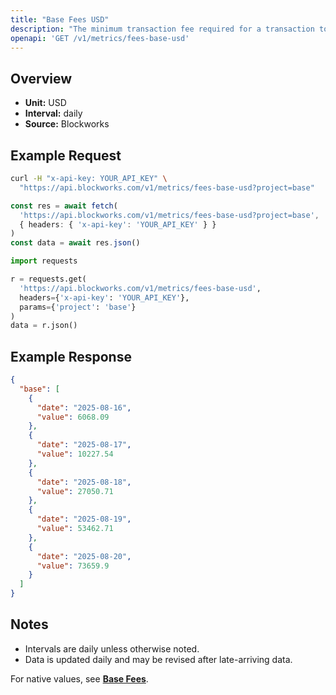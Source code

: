 ```yaml
---
title: "Base Fees USD"
description: "The minimum transaction fee required for a transaction to be included in a block"
openapi: 'GET /v1/metrics/fees-base-usd'
---
```


## Overview

- **Unit:** USD
- **Interval:** daily
- **Source:** Blockworks

## Example Request

<CodeGroup>

```bash cURL
curl -H "x-api-key: YOUR_API_KEY" \
  "https://api.blockworks.com/v1/metrics/fees-base-usd?project=base"
```

```typescript TypeScript
const res = await fetch(
  'https://api.blockworks.com/v1/metrics/fees-base-usd?project=base',
  { headers: { 'x-api-key': 'YOUR_API_KEY' } }
)
const data = await res.json()
```

```python Python
import requests

r = requests.get(
  'https://api.blockworks.com/v1/metrics/fees-base-usd',
  headers={'x-api-key': 'YOUR_API_KEY'},
  params={'project': 'base'}
)
data = r.json()
```

</CodeGroup>

## Example Response

```json
{
  "base": [
    {
      "date": "2025-08-16",
      "value": 6068.09
    },
    {
      "date": "2025-08-17",
      "value": 10227.54
    },
    {
      "date": "2025-08-18",
      "value": 27050.71
    },
    {
      "date": "2025-08-19",
      "value": 53462.71
    },
    {
      "date": "2025-08-20",
      "value": 73659.9
    }
  ]
}
```

## Notes
- Intervals are daily unless otherwise noted.
- Data is updated daily and may be revised after late-arriving data.


<Note>For native values, see **[Base Fees](./fees-base)**.</Note>